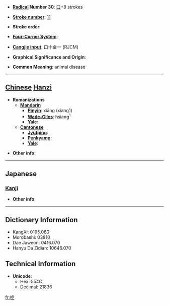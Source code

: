 * '''[[Wiktionary:Chinese radical index| Radical]] Number 30''': [[Wiktionary:Chinese radical index 口|口]]+8 strokes

* '''[[Wiktionary:Chinese total strokes index|Stroke number]]''': [[Wiktionary:Chinese total strokes index 11|11]]

* '''Stroke order''': 

* '''[[Wiktionary:Chinese four corner index|Four-Corner System]]''': 

* '''[[Wiktionary:Chinese Cangjie index|Cangjie input]]''': 口十金一 (RJCM)

* '''Graphical Significance and Origin''': 

* '''Common Meaning''': animal disease

----

== [[Chinese]] [[Hanzi]] ==

* '''Romanizations'''
** '''[[Mandarin]]'''
*** '''[[Pinyin]]''': xiāng (xiang1)
*** '''[[Wade-Giles]]''': hsiang<sup>1</sup>
*** '''[[Yale]]''': 
** '''[[Cantonese]]'''
*** '''[[Jyutping]]''':
*** '''[[Penkyamp]]''': 
*** '''[[Yale]]''': 

* '''Other info''': 

----

==Japanese==
===[[Kanji]]===
{{kanji|on readings=[[こう]] (kō)|kun readings=[[しかる]] (shikaru)}}

* '''Other info''':  

----

== Dictionary Information ==

* KangXi: 0195.060
* Morobashi: 03810
* Dae Jaweon: 0416.070
* Hanyu Da Zidian: 10646.070

== Technical Information ==

* '''Unicode''':
** Hex: 554C
** Decimal: 21836

[[fr:啌]]